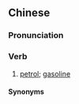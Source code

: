 {{also|电油}}
==Chinese==
{{zh-forms|s=电油}}

===Pronunciation===
{{zh-pron
|c=din6 jau4
|md=diêng-ìu
|mn=tiān-iû
|mn-t=diang6 iu5/diêng6 iu5
|mn-t_note=diang6 iu5 - Shantou; diêng6 iu5 - Chaozhou
|cat=n
}}

===Verb===
{{zh-verb}}

# {{lb|zh|Cantonese|Hakka|Min}} [[petrol]]; [[gasoline]]
#: {{zh-x|加 電油|to fill up the tank|C}}

====Synonyms====
{{zh-dial|汽油}}